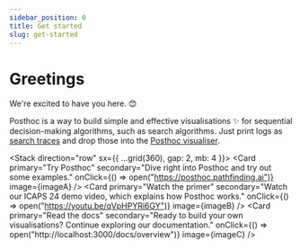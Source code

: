 ```yaml
---
sidebar_position: 0
title: Get started
slug: get-started
---
```



# Greetings

We're excited to have you here. 😊

Posthoc is a way to build simple and effective visualisations ✨ for sequential decision-making algorithms, such as search algorithms. Just print logs as [search traces](./search-trace) and drop those into the [Posthoc visualiser](./visualiser/overview).

<Stack direction="row" sx={{ ...grid(360), gap: 2, mb: 4 }}>
  <Card
    primary="Try Posthoc"
    secondary="Dive right into Posthoc and try out some examples."
    onClick={() => open("https://posthoc.pathfinding.ai")}
    image={imageA}
  />
  <Card
    primary="Watch the primer"
    secondary="Watch our ICAPS 24 demo video, which explains how Posthoc works."
    onClick={() => open("https://youtu.be/qVpHPYRi6GY")}
    image={imageB}
  />
  <Card
    primary="Read the docs"
    secondary="Ready to build your own visualisations? Continue exploring our documentation."
    onClick={() => open("http://localhost:3000/docs/overview")}
    image={imageC}
  />
</Stack>
